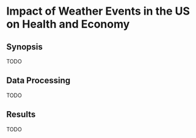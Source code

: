 # Impact of Weather Events in the US on Health and Economy

## Synopsis
TODO

## Data Processing
TODO

## Results
TODO
